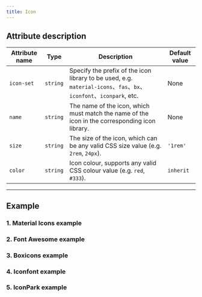```yaml
---
title: Icon
---
```


## Attribute description
| Attribute name     | Type     | Description                                                                                           | Default value    |
| ---------- | -------- | ---------------------------------------------------------------------------------------------- | --------- |
| `icon-set` | `string` | Specify the prefix of the icon library to be used, e.g. `material-icons`、`fas`、`bx`、`iconfont`、`iconpark`, etc. | None         |
| `name`     | `string` | The name of the icon, which must match the name of the icon in the corresponding icon library.                                                           | None         |
| `size`     | `string` | The size of the icon, which can be any valid CSS size value (e.g. `2rem`, `24px`).                                       | `'1rem'`  |
| `color`    | `string` | Icon colour, supports any valid CSS colour value (e.g. `red`, `#333`).                                        | `inherit` |
---
## Example
### 1. Material Icons example

<air-previewer size="auto">
<div style={{ display: 'flex', gap: '1rem', justifyContent: 'center' }}>
  <air-icon icon-set='material-icons' name='favorite' size='3rem' color='red'></air-icon>
<air-icon icon-set='material-icons' name='home' size='3rem' color='blue'></air-icon>
</div>
</air-previewer>

### 2. Font Awesome example

<air-previewer size="auto">
<div style={{ display: 'flex', gap: '1rem', justifyContent: 'center' }}>
<air-icon icon-set='fas' name='heart' size='3rem' color='green'></air-icon>
<air-icon icon-set='fas' name='home' size='3rem' color='purple'></air-icon>
</div>
</air-previewer>

### 3. Boxicons example

<air-previewer size="auto">
<div style={{ display: 'flex', gap: '1rem', justifyContent: 'center' }}>
  <air-icon icon-set="bx" name="bell" size="3rem" color="orange"></air-icon>
  <air-icon icon-set="bxs" name="star" size="3rem" color="purple"></air-icon>
</div>
</air-previewer>

### 4. Iconfont example

<air-previewer size="auto">
<div style={{ display: 'flex', gap: '1rem', justifyContent: 'center' }}>
<air-icon icon-set='iconfont' name='home' size='3rem' color='pink'></air-icon>
<air-icon icon-set='iconfont' name='bell' size='3rem' color='brown'></air-icon>
</div>
</air-previewer>

### 5. IconPark example

<air-previewer size="auto">
<div style={{ display: 'flex', gap: '1rem', justifyContent: 'center' }}>
<air-icon icon-set='iconpark' name='home' size='3rem' color='blue'></air-icon>
<air-icon icon-set='iconpark' name='heart' size='3rem' color='orange'></air-icon>
</div>
</air-previewer>